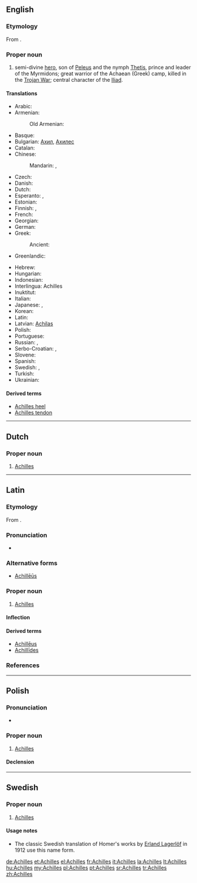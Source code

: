 ==English==

{{wikipedia}}

===Etymology===
From {{etyl|grc|en}} {{term|Ἀχιλλεύς|tr=Akhilleus|lang=grc|sc=polytonic}}.

===Proper noun===
{{en-proper noun}}

# {{context|Greek mythology}} semi-divine [[hero]], son of [[Peleus]] and the nymph [[Thetis]], prince and leader of the Myrmidons; great warrior of the Achaean (Greek) camp, killed in the [[Trojan War]]; central character of the [[w:Iliad|Iliad]].

====Translations====
{{trans-top|Greek mythical hero}}
* Arabic: {{t-|ar|أخيل|m|tr='akhiil|sc=Arab}}
* Armenian: {{t-|hy|Աքիլլես|tr=Ak’illes}}
*: Old Armenian: {{tø|xcl|Աքիլլէս|tr=Akʿillēs|sc=Armn}}
* Basque: {{t-|eu|Akil}}
* Bulgarian: [[Ахил]], [[Ахилес]]
* Catalan: {{t-|ca|Aquil·les|m}}
* Chinese:
*: Mandarin: {{t|cmn|阿喀琉斯|tr=Ākāliúsī|sc=Hani}}, {{t|cmn|阿基里斯|tr=Ājīlǐsī|sc=Hani}}
* Czech: {{t-|cs|Achilleus|m}}
* Danish: {{t-|da|Achilleus}}
* Dutch: {{t-|nl|Achilles}}
* Esperanto: {{t-|eo|Aĥilo}}, {{t-|eo|Akilo}}
* Estonian: {{t-|et|Achilleus}}
* Finnish: {{t-|fi|Akhilleus}}, {{t-|fi|Akilles}}
* French: {{t+|fr|Achille|m}}
* Georgian: {{t-|ka|აქილევსი|tr=ak'ilevsi|sc=Geor}}
* German: {{t+|de|Achilleus|m}}
* Greek: {{t+|el|Αχιλλέας|m|tr=Achilléas}}
*: Ancient: {{tø|grc|Ἀχιλλεύς|m|tr=Achilleus}}
* Greenlandic: {{t-|kl|Achilleusi}}
{{trans-mid}}
* Hebrew: {{t-|he|אכילס|tr=Ahils}}
* Hungarian: {{t+|hu|Akhilleusz}}
* Indonesian: {{t-|id|Achilles}}
* Interlingua: Achilles
* Inuktitut: {{t|iu|ᐊᑭᓪᓕᔅ|tr=Akillis|sc=Cans}}
* Italian: {{t+|it|Achille}}
* Japanese: {{t-|ja|アキレス|tr=Akiresu}}, {{t-|ja|アキレウス|tr=Akireusu}}
* Korean: {{t-|ko|아킬레스|tr=Akilleseu|sc=Kore}}
* Latin: {{t+|la|Achilles|alt=Achillēs}}
* Latvian: [[Achilas]]
* Polish: {{t+|pl|Achilles|m}}
* Portuguese: {{t+|pt|Aquiles}}
* Russian: {{t+|ru|Ахилл|m|tr=Axíll}}, {{t+|ru|Ахиллес|m|tr=Axillés}}
* Serbo-Croatian: {{t-|sh|Ahil|m}}, {{t-|sh|Ahilej|m}}
* Slovene: {{t+|sl|Ahil}}
* Spanish: {{t+|es|Aquiles|m}}
* Swedish: {{t-|sv|Akilles}}, {{t-|sv|Achilles}}
* Turkish: {{t-|tr|Aşil}}
* Ukrainian: {{t-|uk|Ахіллес|m|tr=Axillés|sc=Cyrl}}
{{trans-bottom}}

====Derived terms====
* [[Achilles heel]]
* [[Achilles tendon]]

----

==Dutch==

===Proper noun===
{{head|nl|proper noun}}

# [[#English|Achilles]]

----

==Latin==

===Etymology===
From {{etyl|grc|la}} {{term|Ἀχιλλεύς|tr=Akhilleus|lang=grc|sc=polytonic}}.

===Pronunciation===
* {{audio|La-ecc-Achilles.ogg|audio (ecclesiastical)}}

===Alternative forms===
* [[Achilleus|Achillēūs]]

===Proper noun===
{{la-proper noun|Achilles|Achillis|Achillis|m|third}}

# [[#English|Achilles]]

====Inflection====
{{la-decl-3rd|Achilles|Achilles|Achill|Achill}}

====Derived terms====
* [[Achilleus|Achillēus]]
* [[Achillides|Achillīdes]]

===References===
{{R:Cassells}}

----

==Polish==
{{wikipedia|lang=pl}}

===Pronunciation===
* {{audio|Pl-Achilles.ogg|Audio}}

===Proper noun===
{{head|pl|proper noun|g=m}}

# {{Greek mythology|lang=pl}} [[#English|Achilles]]

====Declension====
{{pl-decl-noun-sing|Achilles|Achillesa|Achillesowi|Achillesa|Achillesem|Achillesie|Achillesie}}

----

==Swedish==

===Proper noun===
{{head|sv|proper noun}}

# {{Greek mythology|lang=sv}} [[#English|Achilles]]

====Usage notes====
* The classic Swedish translation of Homer's works by [[w:sv:Erland Lagerlöf|Erland Lagerlöf]] in 1912 use this name form.

[[de:Achilles]]
[[et:Achilles]]
[[el:Achilles]]
[[fr:Achilles]]
[[it:Achilles]]
[[la:Achilles]]
[[lt:Achilles]]
[[hu:Achilles]]
[[my:Achilles]]
[[pl:Achilles]]
[[pt:Achilles]]
[[sr:Achilles]]
[[tr:Achilles]]
[[zh:Achilles]]